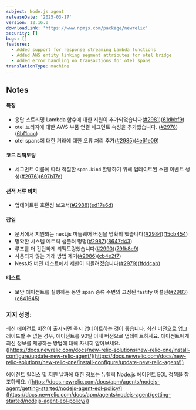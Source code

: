 ```yaml
---
subject: Node.js agent
releaseDate: '2025-03-17'
version: 12.16.0
downloadLink: 'https://www.npmjs.com/package/newrelic'
security: []
bugs: []
features:
  - Added support for response streaming Lambda functions
  - Added AWS entity linking segment attributes for otel bridge
  - Added error handling on transactions for otel spans
translationType: machine
---
```


## Notes

#### 특징

* 응답 스트리밍 Lambda 함수에 대한 지원이 추가되었습니다([#2981](https://github.com/newrelic/node-newrelic/pull/2981))([61dbbf9](https://github.com/newrelic/node-newrelic/commit/61dbbf9b4a6cf69f5378387fc9c17c31671e9da4))
* otel 브리지에 대한 AWS 부품 연결 세그먼트 속성을 추가했습니다. ([#2978](https://github.com/newrelic/node-newrelic/pull/2978)) ([6bf1ccc](https://github.com/newrelic/node-newrelic/commit/6bf1ccc657a955b4064a7a3a473bf24948d4ff56))
* otel spans에 대한 거래에 대한 오류 처리 추가([#2985](https://github.com/newrelic/node-newrelic/pull/2985))([4e61e09](https://github.com/newrelic/node-newrelic/commit/4e61e0935394744345c39f6b581ee86e66d0f82c))

#### 코드 리팩토링

* 세그먼트 이름에 따라 적절한 `span.kind` 할당하기 위해 업데이트된 스팬 이벤트 생성([#2976](https://github.com/newrelic/node-newrelic/pull/2976))([697b17e](https://github.com/newrelic/node-newrelic/commit/697b17e0553111aa494d08bc33eb7043cdfa8ca6))

#### 선적 서류 비치

* 업데이트된 호환성 보고서([#2988](https://github.com/newrelic/node-newrelic/pull/2988))([ed17a6d](https://github.com/newrelic/node-newrelic/commit/ed17a6df1152a8e54cb8c8570fec0015990a4247))

#### 잡일

* 문서에서 지원되는 next.js 미들웨어 버전을 명확히 했습니다([#2984](https://github.com/newrelic/node-newrelic/pull/2984))([15cb454](https://github.com/newrelic/node-newrelic/commit/15cb454f9cc38ccc22089d62aaeea54713159aa7))
* 명확한 시스템 메트릭 샘플러 명명([#2987](https://github.com/newrelic/node-newrelic/pull/2987))([8647d43](https://github.com/newrelic/node-newrelic/commit/8647d43f097d6d3d68a372824d9feb325604be96))
* 루프를 더 간단하게 리팩토링했습니다([#2990](https://github.com/newrelic/node-newrelic/pull/2990))([79fb8e9](https://github.com/newrelic/node-newrelic/commit/79fb8e90802954b617c1c00aecc866aa065aee12))
* 사용되지 않는 거래 방법 제거([#2986](https://github.com/newrelic/node-newrelic/pull/2986))([cb4e2f7](https://github.com/newrelic/node-newrelic/commit/cb4e2f7a8b84adb6d744a2083b083c92e306fbd5))
* NestJS 버전 테스트에서 제한이 되돌려졌습니다([#2979](https://github.com/newrelic/node-newrelic/pull/2979))([ffddcab](https://github.com/newrelic/node-newrelic/commit/ffddcab6d77bfc10c0df9cbfa724bc1c8f5fb251))

#### 테스트

* 보안 에이전트를 실행하는 동안 span 종류 주변의 고정된 fastify 어설션([#2983](https://github.com/newrelic/node-newrelic/pull/2983))([c641645](https://github.com/newrelic/node-newrelic/commit/c6416451f1fa6126b7dfd59f6b9267f9d2188ad0))

### 지지 성명:

최신 에이전트 버전이 출시되면 즉시 업데이트하는 것이 좋습니다. 최신 버전으로 업그레이드할 수 없는 경우, 에이전트를 90일 이내 버전으로 업데이트하세요. 에이전트에게 최신 정보를 제공하는 방법에 대해 자세히 알아보세요. ([https://docs.newrelic.com/docs/new-relic-solutions/new-relic-one/install-configure/update-new-relic-agent/](https://docs.newrelic.com/docs/new-relic-solutions/new-relic-one/install-configure/update-new-relic-agent/))

에이전트 릴리스 및 지원 날짜에 대한 정보는 뉴렐릭 Node.js 에이전트 EOL 정책을 참조하세요. ([https://docs.newrelic.com/docs/apm/agents/nodejs-agent/getting-started/nodejs-agent-eol-policy/](https://docs.newrelic.com/docs/apm/agents/nodejs-agent/getting-started/nodejs-agent-eol-policy/))